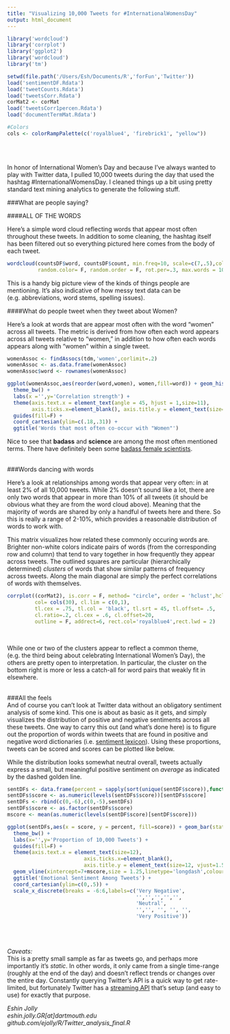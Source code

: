 ```yaml
---
title: "Visualizing 10,000 Tweets for #InternationalWomensDay"
output: html_document
---
```


```r
library('wordcloud')
library('corrplot')
library('ggplot2')
library('wordcloud')
library('tm')

setwd(file.path('/Users/Esh/Documents/R','forFun','Twitter'))
load('sentimentDF.Rdata')
load('tweetCounts.Rdata')
load('tweetsCorr.Rdata')
corMat2 <- corMat
load('tweetsCorr1percen.Rdata')
load('documentTermMat.Rdata')

#Colors
cols <- colorRampPalette(c('royalblue4', 'firebrick1', "yellow"))
```  
\
\

In honor of International Women's Day and because I've always wanted to play with Twitter data, I pulled 10,000 tweets during the day that used the hashtag #InternationalWomensDay. I cleaned things up a bit using pretty standard text mining analytics to generate the following stuff. 

###What are people saying?  

####ALL OF THE WORDS

Here's a simple word cloud reflecting words that appear most often throughout these tweets. In addition to some cleaning, the hashtag itself has been filtered out so everything pictured here comes from the body of each tweet.

```r
wordcloud(countsDF$word, countsDF$count, min.freq=10, scale=c(7,.5),colors =cols(20),
          random.color= F, random.order = F, rot.per=.3, max.words = 1000)
```  

This is a handy big picture view of the kinds of things people are mentioning. It's also indicative of how messy text data can be (e.g. abbreviations, word stems, spelling issues). 
\


####What do people tweet when they tweet about Women?  

Here's a look at words that are appear most often with the word "women" across all tweets. The metric is derived from how often each word appears across all tweets relative to "women," in addition to how often each words appears along with "women" within a single tweet.   

```r
womenAssoc <- findAssocs(tdm,'women',corlimit=.2)
womenAssoc <- as.data.frame(womenAssoc)
womenAssoc$word <- rownames(womenAssoc)

ggplot(womenAssoc,aes(reorder(word,women), women,fill=word)) + geom_histogram(stat='identity') +
  theme_bw() + 
  labs(x ='',y='Correlation strength') +
  theme(axis.text.x = element_text(angle = 45, hjust = 1,size=11),
        axis.ticks.x=element_blank(), axis.title.y = element_text(size=13,vjust=1.5)) + 
  guides(fill=F) + 
  coord_cartesian(ylim=c(.18,.31)) + 
  ggtitle('Words that most often co-occur with "Women"')


```  

Nice to see that **badass** and **science** are among the most often mentioned terms. There have definitely been some [badass female scientists](http://discovermagazine.com/2002/nov/feat50).
\
\


###Words dancing with words   

Here's a look at relationships among words that appear very often: in at least 2% of all 10,000 tweets. While 2% doesn't sound like a lot, there are only two words that appear in more than 10% of all tweets (it should be obvious what they are from the word cloud above). Meaning that the majority of words are shared by only a handful of tweets here and there. So this is really a range of 2-10%, which provides a reasonable distribution of words to work with.  

This matrix visualizes how related these commonly occuring words are. Brighter non-white colors indicate pairs of words (from the corresponding row and column) that tend to vary together in how frequently they appear across tweets. The outlined squares are particular (hierarchically determined) *clusters* of words that show similar patterns of frequency across tweets. Along the main diagonal are simply the perfect correlations of words with themselves. 

```r
corrplot((corMat2), is.corr = F, method= "circle", order = 'hclust',hclust.method='ward', 
         col= cols(30), cl.lim = c(0,1),
         tl.cex = .75, tl.col = 'black', tl.srt = 45, tl.offset= .5,
         cl.ratio=.2, cl.cex = .6, cl.offset=20,
         outline = F, addrect=6, rect.col='royalblue4',rect.lwd = 2)
```  
\


While one or two of the clusters appear to reflect a common theme, (e.g. the third being about celebrating International Women's Day), the others are pretty open to interpretation. In particular, the cluster on the bottom right is more or less a catch-all for word pairs that weakly fit in elsewhere. 
\
\


###All the feels  
And of course you can't look at Twitter data without an obligatory sentiment analysis of some kind. This one is about as basic as it gets, and simply visualizes the distribution of positive and negative sentiments across all these tweets. One way to carry this out (and what's done here) is to figure out the proportion of words within tweets that are found in positive and negative word dictionaries (i.e. [sentiment lexicon](http://www.cs.uic.edu/~liub/FBS/sentiment-analysis.html#lexicon)). Using these proportions, tweets can be scored and scores can be plotted like below.  

While the distribution looks somewhat neutral overall, tweets actually express a small, but meaningful positive sentiment on *average* as indicated by the dashed golden line.

```r

sentDFs <- data.frame(percent = sapply(sort(unique(sentDF$score)),function(x){sum(sentDF$score==x)/nrow(sentDF)}), score= sort(unique(sentDF$score)))
sentDFs$score <- as.numeric(levels(sentDFs$score))[sentDFs$score]
sentDFs <- rbind(c(0,-6),c(0,-5),sentDFs)
sentDFs$score <- as.factor(sentDFs$score)
mscore <- mean(as.numeric(levels(sentDF$score)[sentDF$score]))

ggplot(sentDFs,aes(x = score, y = percent, fill=score)) + geom_bar(stat='identity') +
  theme_bw() + 
  labs(x='',y='Proportion of 10,000 Tweets') +
  guides(fill=F) + 
  theme(axis.text.x = element_text(size=12),
                         axis.ticks.x=element_blank(), 
                         axis.title.y = element_text(size=12, vjust=1.5)) +
  geom_vline(xintercept=7+mscore,size = 1.25,linetype='longdash',colour='goldenrod') + 
  ggtitle('Emotional Sentiment Among Tweets') +
  coord_cartesian(ylim=c(0,.5)) + 
  scale_x_discrete(breaks = -6:6,labels=c('Very Negative',
                                          '','','','','',
                                          'Neutral',
                                          '','', '', '', '',
                                          'Very Positive')) 

```  
\
\
\
*Caveats:*  
This is a pretty small sample as far as tweets go, and perhaps more importantly it's *static*. In other words, it only came from a single time-range (roughly at the end of the day) and doesn't reflect trends or changes over the entire day. Constantly querying Twitter's API is a quick way to get rate-limited, but fortunately Twitter has a [streaming API](https://dev.twitter.com/streaming/overview) that's setup (and easy to use) for exactly that purpose.  


*Eshin Jolly*  
*eshin.jolly.GR[at]dartmouth.edu*  
*github.com/ejolly/R/Twitter_analysis_final.R*


